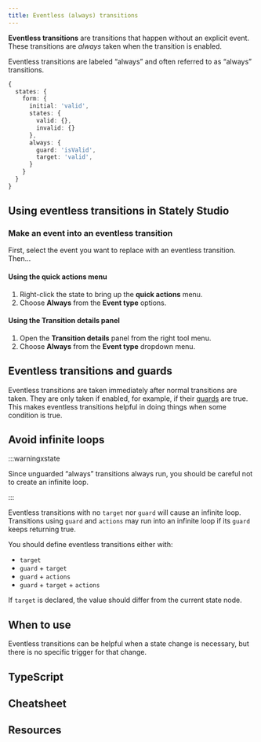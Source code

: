 ```yaml
---
title: Eventless (always) transitions
---
```



**Eventless transitions** are transitions that happen without an explicit event. These transitions are *always* taken when the transition is enabled.

Eventless transitions are labeled “always” and often referred to as “always” transitions.

```ts
{
  states: {
    form: {
      initial: 'valid',
      states: {
        valid: {},
        invalid: {}
      },
      always: {
        guard: 'isValid',
        target: 'valid',
      }
    }
  }
}
```

<SkipDownLink text="Jump to learning more about eventless transitions in XState" link="#eventless-transitions-and-guards"/>

## Using eventless transitions in Stately Studio

### Make an event into an eventless transition

First, select the event you want to replace with an eventless transition. Then…

#### Using the **quick actions** menu

1. Right-click the state to bring up the **quick actions** menu.
2. Choose **Always** from the **Event type** options.

#### Using the **Transition details** panel

1. Open the **Transition details** panel from the right tool menu.
2. Choose **Always** from the **Event type** dropdown menu.

## Eventless transitions and guards

Eventless transitions are taken immediately after normal transitions are taken. They are only taken if enabled, for example, if their [guards](guards.mdx) are true. This makes eventless transitions helpful in doing things when some condition is true.

## Avoid infinite loops

:::warningxstate

Since unguarded “always” transitions always run, you should be careful not to create an infinite loop.

:::

Eventless transitions with no `target` nor `guard` will cause an infinite loop. Transitions using `guard` and `actions` may run into an infinite loop if its `guard` keeps returning true.

You should define eventless transitions either with:

- `target`
- `guard` + `target`
- `guard` + `actions`
- `guard` + `target` + `actions`

If `target` is declared, the value should differ from the current state node.

<!-- TODO: example `{ always: { ... } }` -->

## When to use

Eventless transitions can be helpful when a state change is necessary, but there is no specific trigger for that change.

<!-- TODO: examples -->

## TypeScript

## Cheatsheet

## Resources
